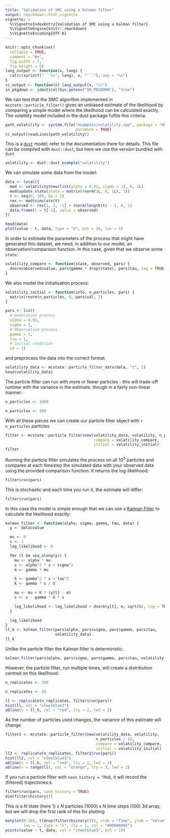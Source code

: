```yaml
---
title: "Validation of SMC using a Kalman filter"
output: rmarkdown::html_vignette
vignette: >
  %\VignetteIndexEntry{Validation of SMC using a Kalman filter}
  %\VignetteEngine{knitr::rmarkdown}
  %\VignetteEncoding{UTF-8}
---
```


```r
knitr::opts_chunk$set(
  collapse = TRUE,
  comment = "#>",
  fig.width = 7,
  fig.height = 5)
lang_output <- function(x, lang) {
  cat(c(sprintf("```%s", lang), x, "```"), sep = "\n")
}
cc_output <- function(x) lang_output(x, "cc")
in_pkgdown <- identical(Sys.getenv("IN_PKGDOWN"), "true")
```

We can test that the SMC algorithm implemented in `mcstate::particle_filter()`
gives an unbiased estimate of the likelihood by comparing a simple model where
the likelihood can be calculated exactly. The volatility model included in the
dust package fulfils this criteria:

```r
path_volatility <- system.file("examples/volatility.cpp", package = "dust",
                               mustWork = TRUE)
cc_output(readLines(path_volatility))
```

This is a [`dust`](https://mrc-ide.github.io/dust) model; refer to the documentation there for details.  This file can be compiled with `dust::dust`, but here we use the version bundled with `dust`

```r
volatility <- dust::dust_example("volatility")
```

We can simulate some data from the model:

```r
data <- local({
  mod <- volatility$new(list(alpha = 0.91, sigma = 1), 0, 1L)
  mod$update_state(state = matrix(rnorm(1L, 0, 1L), 1))
  t <- seq(0, 100, by = 1)
  res <- mod$simulate(t)
  observed <- res[1, 1, -1] + rnorm(length(t) - 1, 0, 1)
  data.frame(t = t[-1], value = observed)
})
```

```r
head(data)
plot(value ~ t, data, type = "o", pch = 19, las = 1)
```

In order to estimate the parameters of the process that might have generated this dataset, we need, in addition to our model, an observation/comparison function.  In this case, given that we observe some `state`:

```r
volatility_compare <- function(state, observed, pars) {
  dnorm(observed$value, pars$gamma * drop(state), pars$tau, log = TRUE)
}
```

We also model the initialisation process:

```r
volatility_initial <- function(info, n_particles, pars) {
  matrix(rnorm(n_particles, 0, pars$sd), 1)
}

pars <- list(
  # Generation process
  alpha = 0.91,
  sigma = 1,
  # Observation process
  gamma = 1,
  tau = 1,
  # Initial condition
  sd = 1)
```

and preprocess the data into the correct format:

```r
volatility_data <- mcstate::particle_filter_data(data, "t", 1)
head(volatility_data)
```

The particle filter can run with more or fewer particles - this will trade-off runtime with the variance in the estimate, though in a fairly non-linear manner:

```r
n_particles <- 1000
```

```r
n_particles <- 100
```


With all these pieces we can create our particle filter object with `r n_particles` particles

```r
filter <- mcstate::particle_filter$new(volatility_data, volatility, n_particles,
                                       compare = volatility_compare,
                                       initial = volatility_initial)
filter
```

Running the particle filter simulates the process on all $10^3$ particles and compares at each timestep the simulated data with your observed data using the provided comparison function. It returns the log-likelihood:

```r
filter$run(pars)
```

This is stochastic and each time you run it, the estimate will differ:

```r
filter$run(pars)
```

In this case the model is simple enough that we can use a [Kalman Filter](https://en.wikipedia.org/wiki/Kalman_filter) to calculate the likelihood exactly:

```r
kalman_filter <- function(alpha, sigma, gamma, tau, data) {
  y <- data$value

  mu <- 0
  s <- 1
  log_likelihood <- 0

  for (t in seq_along(y)) {
    mu <- alpha * mu
    s <- alpha^2 * s + sigma^2
    m <- gamma * mu

    S <- gamma^2 * s + tau^2
    K <- gamma * s / S

    mu <- mu + K * (y[t] - m)
    s <- s - gamma * K * s

    log_likelihood <- log_likelihood + dnorm(y[t], m, sqrt(S), log = TRUE)
  }

  log_likelihood
}
ll_k <- kalman_filter(pars$alpha, pars$sigma, pars$gamma, pars$tau,
                      volatility_data)
ll_k
```

Unlike the particle filter the Kalman filter is deterministic:

```r
kalman_filter(pars$alpha, pars$sigma, pars$gamma, pars$tau, volatility_data)
```

However, the particle filter, run multiple times, will create a distribution centred on this likelihood:

```r
n_replicates <- 200
```

```r
n_replicates <- 20
```

```r
ll <- replicate(n_replicates, filter$run(pars))
hist(ll, col = "steelblue3")
abline(v = ll_k, col = "red", lty = 2, lwd = 2)
```

As the number of particles used changes, the variance of this estimate will change

```r
filter2 <- mcstate::particle_filter$new(volatility_data, volatility,
                                        n_particles / 10,
                                        compare = volatility_compare,
                                        initial = volatility_initial)
ll2 <- replicate(n_replicates, filter2$run(pars))
hist(ll2, col = "steelblue3")
abline(v = ll_k, col = "red", lty = 2, lwd = 2)
abline(v = range(ll), col = "orange", lty = 3, lwd = 2)
```

If you run a particle filter with `save_history = TRUE`, it will record the (filtered) trajectories:s

```r
filter$run(pars, save_history = TRUE)
dim(filter$history())
```

This is a _N_ state (here 1) x _N_ particles (1000) x _N_ time steps (100) 3d array, but we will drop the first rank of this for plotting

```r
matplot(0:100, t(drop(filter$history())), xlab = "Time", ylab = "Value",
        las = 1, type = "l", lty = 1, col = "#00000002")
points(value ~ t, data, col = "steelblue3", pch = 19)
```


